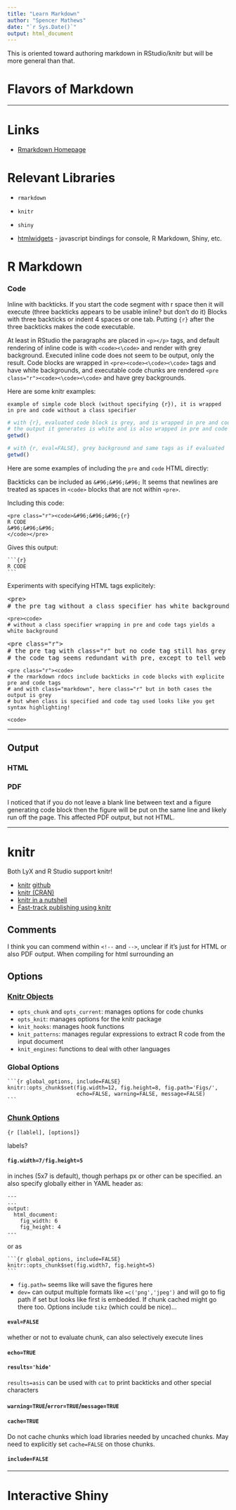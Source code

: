 ```yaml
---
title: "Learn Markdown"
author: "Spencer Mathews"
date: "`r Sys.Date()`"
output: html_document
---
```



This is oriented toward authoring markdown in RStudio/knitr but will be more general than that.


# Flavors of Markdown



---

# Links

- [Rmarkdown Homepage](http://rmarkdown.rstudio.com)


# Relevant Libraries

- `rmarkdown`
- `knitr`
- `shiny`

- [htmlwidgets](http://www.htmlwidgets.org/) - javascript bindings for console, R Markdown, Shiny, etc.


# R Markdown




### Code
Inline with backticks.  If you start the code segment with r space then it will execute (three backticks appears to be usable inline? but don't do it)
Blocks with three backticks or indent 4 spaces or one tab.  Putting `{r}` after the three backticks makes the code executable.

At least in RStudio the paragraphs are placed in `<p></p>` tags, and default rendering of inline code is with `<code><\code>` and render with grey background.  Executed inline code does not seem to be output, only the result.  Code blocks are wrapped in `<pre><code><\code><\code>` tags and have white backgrounds, and executable code chunks are rendered `<pre class="r"><code><\code><\code>` and have grey backgrounds.

Here are some knitr examples:

```
example of simple code block (without specifying {r}), it is wrapped in pre and code without a class specifier
```

```r
# with {r}, evaluated code block is grey, and is wrapped in pre and code tags with class="r" specified in pre
# the output it generates is white and is also wrapped in pre and code tags but does not have class="r"
getwd()
```


```r
# with {r, eval=FALSE}, grey background and same tags as if evaluated
getwd()
```

Here are some examples of including the `pre` and `code` HTML directly:

Backticks can be included as `&#96;&#96;&#96;`  It seems that newlines are treated as spaces in `<code>` blocks that are not within `<pre>`.

Including this code:

<pre><code>&#60;pre class="r"&#62;&#60;code&#62;&amp#96;&amp#96;&amp#96;{r}
R CODE
&amp#96;&amp#96;&amp#96;
&#60;/code&#62;&#60;/pre&#62;
</code></pre>

Gives this output:

<pre class="r"><code>&#96;&#96;&#96;{r}
R CODE
&#96;&#96;&#96;
</code></pre>

Experiments with specifying HTML tags explicitely:

<pre>&#60;pre&#62;
# the pre tag without a class specifier has white background even without code tag
</pre>

<pre><code>&#60;pre&#62;&#60;code&#62;
# without a class specifier wrapping in pre and code tags yields a white background
</code></pre>

<pre class="r">&#60;pre class="r"&#62;
# the pre tag with class="r" but no code tag still has grey background
# the code tag seems redundant with pre, except to tell web crawlers that it's code
</pre>


<pre class="r"><code>&#60;pre class="r"&#62;&#60;code&#62;
# the rmarkdown rdocs include backticks in code blocks with explicite pre and code tags
# and with class="markdown", here class="r" but in both cases the output is grey
# but when class is specified and code tag used looks like you get syntax highlighting!
</code></pre>





<code>&#60;code&#62;
</code>




---

## Output

### HTML

### PDF

I noticed that if you do not leave a blank line between text and a figure generating code block then the figure will be put on the same line and likely run off the page.  This affected PDF output, but not HTML.


----------------------------------------



# knitr 

Both LyX and R Studio support knitr!

- [knitr](http://yihui.name/knitr/) [github](https://github.com/yihui/knitr)
- [knitr (CRAN)](http://cran.r-project.org/web/packages/knitr)
- [knitr in a nutshell](http://kbroman.org/knitr_knutshell)
- [Fast-track publishing using knitr](http://gforge.se/2013/12/fast-track-publishing-using-knitr-part-i)



## Comments

I think you can commend within `<!--` and `-->`, unclear if it's just for HTML or also PDF output.  When compiling for html surrounding an


## Options


### [Knitr Objects](http://yihui.name/knitr/objects)

- `opts_chunk` and `opts_current`: manages options for code chunks
- `opts_knit`: manages options for the knitr package
- `knit_hooks`: manages hook functions
- `knit_patterns`: manages regular expressions to extract R code from the input document
- `knit_engines`: functions to deal with other languages


### Global Options


<pre class="r"><code>&#96;&#96;&#96;{r global_options, include=FALSE}
knitr::opts_chunk$set(fig.width=12, fig.height=8, fig.path='Figs/',
                      echo=FALSE, warning=FALSE, message=FALSE)
&#96;&#96;&#96;
</code></pre>


### [Chunk Options](http://yihui.name/knitr/options/)

`{r [lablel], [options]}`

labels?




#### `fig.width=7/fig.height=5`

in inches (5x7 is default), though perhaps px or other can be specified.
an also specify globally either in YAML header as:

```
---
...
output:
  html_document:
    fig_width: 6
    fig_height: 4
---
```

or as

<pre class="r"><code>&#96;&#96;&#96;{r global_options, include=FALSE}
knitr::opts_chunk$set(fig.width7, fig.height=5)
&#96;&#96;&#96;
</code></pre>


- `fig.path=` seems like will save the figures here
- `dev=` can output multiple formats like `=c('png','jpeg')` and will go to fig path if set but looks like first is embedded.  If chunk cached might go there too. Options include `tikz` (which could be nice)...







#### `eval=FALSE`
whether or not to evaluate chunk, can also selectively execute lines

#### `echo=TRUE`

#### `results='hide'`

`results=asis` can be used with `cat` to print backticks and other special characters

#### `warning=TRUE`/`error=TRUE`/`message=TRUE`

#### `cache=TRUE`
Do not cache chunks which load libraries needed by uncached chunks.
May need to explicitly set `cache=FALSE` on those chunks.

#### `include=FALSE`



---

# Interactive Shiny


